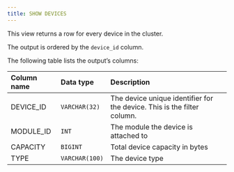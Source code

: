 ```yaml
---
title: SHOW DEVICES
---
```


This view returns a row for every device in the cluster.

The output is ordered by the `device_id` column.

The following table lists the output’s columns:



|Column name|Data type|Description|
| :- | :- | :- |
|DEVICE_ID|`VARCHAR(32)`|The device unique identifier for the device. This is the filter column.|
|MODULE_ID|`INT`|The module the device is attached to|
|CAPACITY|`BIGINT`|Total device capacity in bytes|
|TYPE|`VARCHAR(100)`|The device type|

